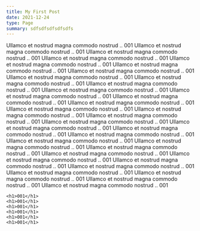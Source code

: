 ```yaml
---
title: My First Post
date: 2021-12-24
type: Page
summary: sdfsdfsdfsdfsdfs
---
```



Ullamco et nostrud magna commodo nostrud .. 001
Ullamco et nostrud magna commodo nostrud .. 001
Ullamco et nostrud magna commodo nostrud .. 001
Ullamco et nostrud magna commodo nostrud .. 001
Ullamco et nostrud magna commodo nostrud .. 001
Ullamco et nostrud magna commodo nostrud .. 001
Ullamco et nostrud magna commodo nostrud .. 001
Ullamco et nostrud magna commodo nostrud .. 001
Ullamco et nostrud magna commodo nostrud .. 001
Ullamco et nostrud magna commodo nostrud .. 001
Ullamco et nostrud magna commodo nostrud .. 001
Ullamco et nostrud magna commodo nostrud .. 001
Ullamco et nostrud magna commodo nostrud .. 001
Ullamco et nostrud magna commodo nostrud .. 001
Ullamco et nostrud magna commodo nostrud .. 001
Ullamco et nostrud magna commodo nostrud .. 001
Ullamco et nostrud magna commodo nostrud .. 001
Ullamco et nostrud magna commodo nostrud .. 001
Ullamco et nostrud magna commodo nostrud .. 001
Ullamco et nostrud magna commodo nostrud .. 001
Ullamco et nostrud magna commodo nostrud .. 001
Ullamco et nostrud magna commodo nostrud .. 001
Ullamco et nostrud magna commodo nostrud .. 001
Ullamco et nostrud magna commodo nostrud .. 001
Ullamco et nostrud magna commodo nostrud .. 001
Ullamco et nostrud magna commodo nostrud .. 001
Ullamco et nostrud magna commodo nostrud .. 001
Ullamco et nostrud magna commodo nostrud .. 001
Ullamco et nostrud magna commodo nostrud .. 001
Ullamco et nostrud magna commodo nostrud .. 001
Ullamco et nostrud magna commodo nostrud .. 001
Ullamco et nostrud magna commodo nostrud .. 001

<div>

    <h1>001</h1>
    <h1>001</h1>
    <h1>001</h1>
    <h1>001</h1>
    <h1>001</h1>
    <h1>001</h1>
</div>